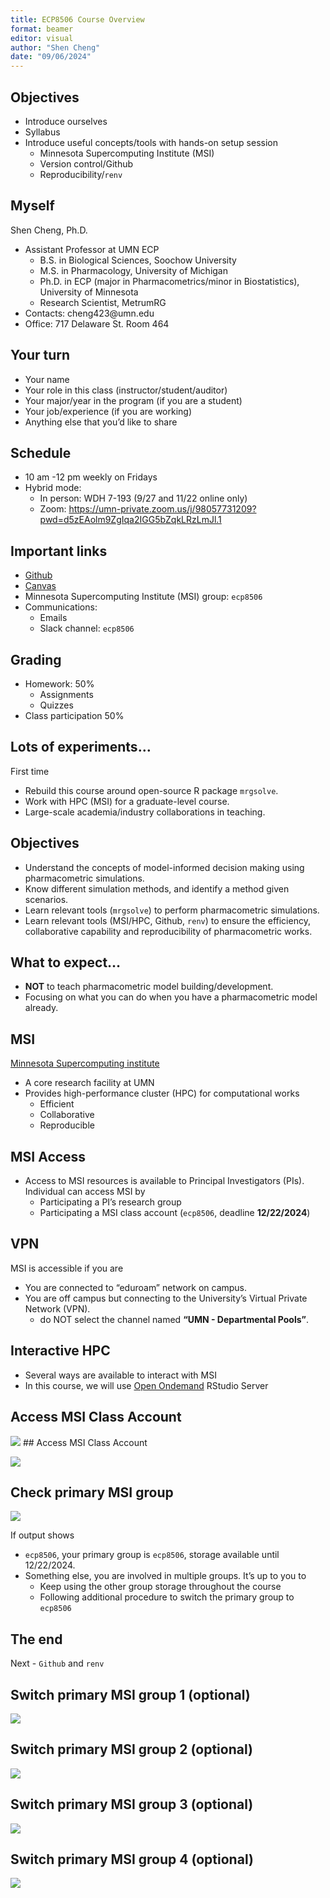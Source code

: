```yaml
---
title: ECP8506 Course Overview
format: beamer
editor: visual
author: "Shen Cheng"
date: "09/06/2024"
---
```


## Objectives

-   Introduce ourselves
-   Syllabus
-   Introduce useful concepts/tools with hands-on setup session
    -   Minnesota Supercomputing Institute (MSI)
    -   Version control/Github
    -   Reproducibility/`renv`

## Myself

Shen Cheng, Ph.D.

-   Assistant Professor at UMN ECP
    -   B.S. in Biological Sciences, Soochow University
    -   M.S. in Pharmacology, University of Michigan
    -   Ph.D. in ECP (major in Pharmacometrics/minor in Biostatistics), University of Minnesota
    -   Research Scientist, MetrumRG
-   Contacts: cheng423\@umn.edu
-   Office: 717 Delaware St. Room 464

## Your turn

-   Your name
-   Your role in this class (instructor/student/auditor)
-   Your major/year in the program (if you are a student)
-   Your job/experience (if you are working)
-   Anything else that you'd like to share

## Schedule

-   10 am -12 pm weekly on Fridays
-   Hybrid mode:
    -   In person: WDH 7-193 (9/27 and 11/22 online only)
    -   Zoom: <https://umn-private.zoom.us/j/98057731209?pwd=d5zEAolm9ZgIqa2IGG5bZqkLRzLmJl.1>

## Important links

-   [Github](https://github.com/UMN-ECP-PMX/ecp8506)
-   [Canvas](https://canvas.umn.edu/courses/468032)
-   Minnesota Supercomputing Institute (MSI) group: `ecp8506`
-   Communications:
    -   Emails
    -   Slack channel: `ecp8506`

## Grading

-   Homework: 50%
    -   Assignments
    -   Quizzes
-   Class participation 50%

## Lots of experiments...

First time

-   Rebuild this course around open-source R package `mrgsolve`.
-   Work with HPC (MSI) for a graduate-level course.
-   Large-scale academia/industry collaborations in teaching.

## Objectives

-   Understand the concepts of model-informed decision making using pharmacometric simulations.
-   Know different simulation methods, and identify a method given scenarios.
-   Learn relevant tools (`mrgsolve`) to perform pharmacometric simulations.
-   Learn relevant tools (MSI/HPC, Github, `renv`) to ensure the efficiency, collaborative capability and reproducibility of pharmacometric works.

## What to expect...

-   **NOT** to teach pharmacometric model building/development.
-   Focusing on what you can do when you have a pharmacometric model already.

## MSI

[Minnesota Supercomputing institute](https://msi.umn.edu/)

-   A core research facility at UMN
-   Provides high-performance cluster (HPC) for computational works
    -   Efficient
    -   Collaborative
    -   Reproducible

## MSI Access

-   Access to MSI resources is available to Principal Investigators (PIs). Individual can access MSI by
    -   Participating a PI's research group
    -   Participating a MSI class account (`ecp8506`, deadline **12/22/2024**)

## VPN

MSI is accessible if you are

-   You are connected to "eduroam" network on campus.
-   You are off campus but connecting to the University’s Virtual Private Network (VPN).
    -   do NOT select the channel named **“UMN - Departmental Pools”**.

## Interactive HPC

-   Several ways are available to interact with MSI
-   In this course, we will use [Open Ondemand](https://ondemand.msi.umn.edu/pun/sys/dashboard/) RStudio Server

## Access MSI Class Account

![](pics/Rstudio%20Server.png) \## Access MSI Class Account

![](pics/Rstudio.png)

## Check primary MSI group

![](pics/Primary%20group.png)

If output shows

-   `ecp8506`, your primary group is `ecp8506`, storage available until 12/22/2024.
-   Something else, you are involved in multiple groups. It's up to you to
    -   Keep using the other group storage throughout the course
    -   Following additional procedure to switch the primary group to `ecp8506`

## The end

Next - `Github` and `renv`

## Switch primary MSI group 1 (optional)

![](pics/R%20console.png)

## Switch primary MSI group 2 (optional)

![](pics/Terminal%201.png)

## Switch primary MSI group 3 (optional)

![](pics/Terminal%202.png)

## Switch primary MSI group 4 (optional)

![](pics/File%20explorer.png)
